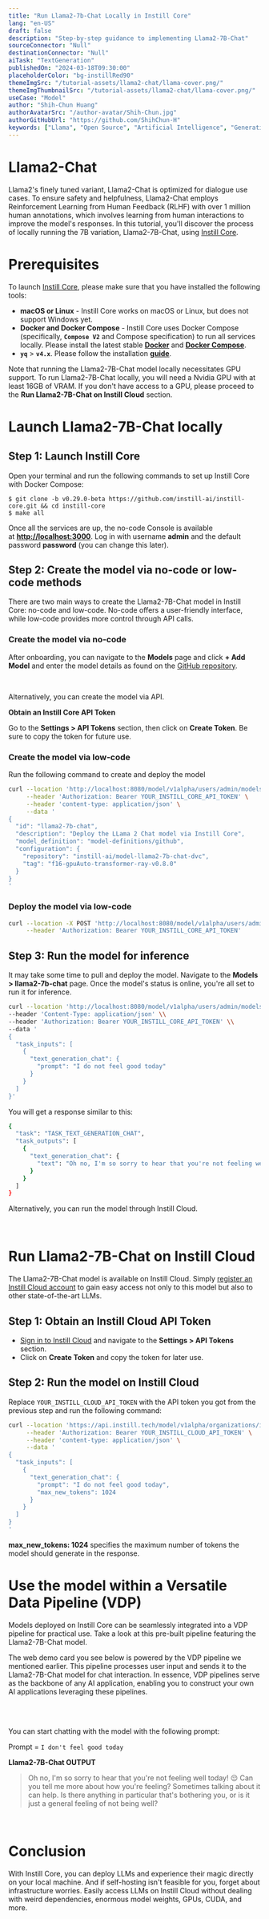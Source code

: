 ```yaml
---
title: "Run Llama2-7b-Chat Locally in Instill Core"
lang: "en-US"
draft: false
description: "Step-by-step guidance to implementing Llama2-7B-Chat"
sourceConnector: "Null"
destinationConnector: "Null"
aiTask: "TextGeneration"
publishedOn: "2024-03-18T09:30:00"
placeholderColor: "bg-instillRed90"
themeImgSrc: "/tutorial-assets/llama2-chat/llama-cover.png/"
themeImgThumbnailSrc: "/tutorial-assets/llama2-chat/llama-cover.png/"
useCase: "Model"
author: "Shih-Chun Huang"
authorAvatarSrc: "/author-avatar/Shih-Chun.jpg"
authorGitHubUrl: "https://github.com/ShihChun-H"
keywords: ["Llama", "Open Source", "Artificial Intelligence", "Generative AI", "Natural Language Processing", "Large Language Model"]
---
```



# **Llama2-Chat**

Llama2's finely tuned variant, Llama2-Chat is optimized for dialogue use cases. To ensure safety and helpfulness, Llama2-Chat employs Reinforcement Learning from Human Feedback (RLHF) with over 1 million human annotations, which involves learning from human interactions to improve the model's responses. In this tutorial, you'll discover the process of locally running the 7B variation, Llama2-7B-Chat, using [Instill Core](https://github.com/instill-ai/instill-core).
<br />

# **Prerequisites**

To launch [Instill Core](https://github.com/instill-ai/instill-core), please make sure that you have installed the following tools:

- **macOS or Linux** - Instill Core works on macOS or Linux, but does not support Windows yet.
- **Docker and Docker Compose** - Instill Core uses Docker Compose (specifically, **`Compose V2`** and Compose specification) to run all services locally. Please install the latest stable **[Docker](https://docs.docker.com/get-docker/)** and **[Docker Compose](https://docs.docker.com/compose/install/)**.
- **`yq`** > **`v4.x`**. Please follow the installation **[guide](https://github.com/mikefarah/yq/#install)**.

Note that running the Llama2-7B-Chat model locally necessitates GPU support. To run Llama2-7B-Chat locally, you will need a Nvidia GPU with at least 16GB of VRAM. If you don't have access to a GPU, please proceed to the **Run Llama2-7B-Chat on Instill Cloud** section.
<br />

# **Launch Llama2-7B-Chat locally**

## **Step 1: Launch Instill Core**

Open your terminal and run the following commands to set up Instill Core with Docker Compose:

```
$ git clone -b v0.29.0-beta https://github.com/instill-ai/instill-core.git && cd instill-core
$ make all
```

Once all the services are up, the no-code Console is available at **[http://localhost:3000](http://localhost:3000/)**. Log in with username **admin** and the default password **password** (you can change this later).

## **Step 2: Create the model via no-code or low-code methods**

There are two main ways to create the Llama2-7B-Chat model in Instill Core: no-code and low-code. No-code offers a user-friendly interface, while low-code provides more control through API calls.

### **Create the model via no-code**

After onboarding, you can navigate to the **Models** page and  click **+ Add Model** and enter the model details as found on the [GitHub repository](https://github.com/instill-ai/deprecated-model).

<ZoomableImg
src="/tutorial-assets/llama2-chat/Add-Model.png"
alt="How to create a model on Console"
/>

<br />

Alternatively, you can create the model via API.

**Obtain an Instill Core API Token**

Go to the **Settings > API Tokens** section, then click on **Create Token**. Be sure to copy the token for future use.

<ZoomableImg
src="/tutorial-assets/llama2-chat/API-Token_core.png"
alt="Where to get Instill Core API Token"
/>

### **Create the model via low-code**

Run the following command to create and deploy the model 

```bash
curl --location 'http://localhost:8080/model/v1alpha/users/admin/models' \
     --header 'Authorization: Bearer YOUR_INSTILL_CORE_API_TOKEN' \
     --header 'content-type: application/json' \
     --data '
{
  "id": "llama2-7b-chat",
  "description": "Deploy the LLama 2 Chat model via Instill Core",
  "model_definition": "model-definitions/github",
  "configuration": {
    "repository": "instill-ai/model-llama2-7b-chat-dvc",
    "tag": "f16-gpuAuto-transformer-ray-v0.8.0"
  }
}
'
```

### **Deploy the model via low-code**

```bash
curl --location -X POST 'http://localhost:8080/model/v1alpha/users/admin/models/llama2-7b-chat/deploy' \
     --header 'Authorization: Bearer YOUR_INSTILL_CORE_API_TOKEN'
```

## **Step 3: Run the model for inference**

It may take some time to pull and deploy the model. Navigate to the **Models > llama2-7b-chat** page. Once the model's status is online, you're all set to run it for inference.

```bash
curl --location 'http://localhost:8080/model/v1alpha/users/admin/models/llama2-7b-chat/trigger' \\
--header 'Content-Type: application/json' \\
--header 'Authorization: Bearer YOUR_INSTILL_CORE_API_TOKEN' \\
--data '
{
  "task_inputs": [
    {
      "text_generation_chat": {
        "prompt": "I do not feel good today"
      }
    }
  ]
}'
```

You will get a response similar to this:

```bash
{
  "task": "TASK_TEXT_GENERATION_CHAT",
  "task_outputs": [
    {
      "text_generation_chat": {
        "text": "Oh no, I'm so sorry to hear that you're not feeling well today! 😔 Can you tell me more about how you're feeling? Sometimes talking about it can help. Is there anything in particular that's bothering you, or is it just a general feeling of not being well?"
      }
    }
  ]
}
```

Alternatively, you can run the model through Instill Cloud.

<br />

# **Run Llama2-7B-Chat on Instill Cloud**

The Llama2-7B-Chat model is available on Instill Cloud. Simply [register an Instill Cloud account](https://instill.tech) to gain easy access not only to this model but also to other state-of-the-art LLMs.

## **Step 1: Obtain an Instill Cloud API Token**

- [Sign in to Instill Cloud](https://instill.tech/) and navigate to the **Settings > API Tokens** section.
- Click on **Create Token** and copy the token for later use.

<ZoomableImg
src="/tutorial-assets/llama2-chat/API-Token.png"
alt="Where to get Instill Cloud API Token in Settings"
/>

## **Step 2: Run the model on Instill Cloud**

Replace `YOUR_INSTILL_CLOUD_API_TOKEN` with the API token you got from the previous step and run the following command:

```bash
curl --location 'https://api.instill.tech/model/v1alpha/organizations/instill-ai/models/llama2-7b-chat/trigger' \
     --header 'Authorization: Bearer YOUR_INSTILL_CLOUD_API_TOKEN' \
     --header 'content-type: application/json' \
     --data '
{
  "task_inputs": [
    {
      "text_generation_chat": {
        "prompt": "I do not feel good today",
        "max_new_tokens": 1024
      }
    }
  ]
}
'
```


**max_new_tokens: 1024** specifies the maximum number of tokens the model should generate in the response.
<br />

# **Use the model within a Versatile Data Pipeline (VDP)**

Models deployed on Instill Core can be seamlessly integrated into a VDP pipeline for practical use. Take a look at this pre-built pipeline featuring the Llama2-7B-Chat model.

<CtaButton
text="🚀 Try Llama2-7B-Chat"
link="https://instill.tech/instill-wombat/pipelines/llama2-7b-chat"
/>

The web demo card you see below is powered by the VDP pipeline we mentioned earlier. This pipeline processes user input and sends it to the Llama2-7B-Chat model for chat interaction. In essence, VDP pipelines serve as the backbone of any AI application, enabling you to construct your own AI applications leveraging these pipelines.

<Llama27bChat />

<br />
<br />

You can start chatting with the model with the following prompt:

Prompt = `I don't feel good today`

**Llama2-7B-Chat OUTPUT**

> Oh no, I'm so sorry to hear that you're not feeling well today! 😔 Can you tell me more about how you're feeling? Sometimes talking about it can help. Is there anything in particular that's bothering you, or is it just a general feeling of not being well?
> 
<br />

# **Conclusion**

With Instill Core, you can deploy LLMs and experience their magic directly on your local machine. And if self-hosting isn't feasible for you, forget about infrastructure worries. Easily access LLMs on Instill Cloud without dealing with weird dependencies, enormous model weights, GPUs, CUDA, and more.